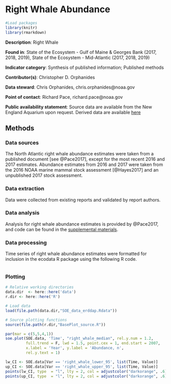 # Right Whale Abundance 


```{r,  echo = F, message=F}

#Load packages
library(knitr)
library(rmarkdown)

```
**Description**: Right Whale

**Found in**: State of the Ecosystem - Gulf of Maine & Georges Bank (2017, 2018, 2019), State of the Ecosystem - Mid-Atlantic (2017, 2018, 2019)

**Indicator category**: Synthesis of published information; Published methods

**Contributor(s)**: Christopher D. Orphanides
  
**Data steward**: Chris Orphanides, chris.orphanides@noaa.gov
  
**Point of contact**: Richard Pace, richard.pace@noaa.gov
  
**Public availability statement**: Source data are available from the New England Aquarium upon request. Derived data are available [here](http://comet.nefsc.noaa.gov/erddap/tabledap/protected_species_soe_v1.html)

## Methods

### Data sources
The North Atlantic right whale abundance estimates were taken from a published document [see @Pace2017], except for the most recent 2016 and 2017 estimates. Abundance estimates from 2016 and 2017 were taken from the 2016 NOAA marine mammal stock assessment [@Hayes2017] and an unpublished 2017 stock assessment.


### Data extraction 
Data were collected from existing reports and validated by report authors. 

### Data analysis
Analysis for right whale abundance estimates is provided by @Pace2017, and code can be found in the [supplemental materials](https://onlinelibrary.wiley.com/action/downloadSupplement?doi=10.1002%2Fece3.3406&file=ece33406-sup-0001-SupInfo.docx). 

### Data processing

Time series of right whale abundance estimates were formatted for inclusion in the ecodata R package using the following R code.
```{r, code = readLines("https://raw.githubusercontent.com/NOAA-EDAB/ecodata/master/data-raw/get_narw.R"), eval = F, echo = T}

```


### Plotting

```{r rw-abundance, fig.cap="North Atlantic right whale population estimates shown with 95% credible intervals.",echo = T, message=F, warning=F,  fig.pos='H', fig.height = 4.5, fig.width=7}

# Relative working directories
data.dir  <- here::here('data')
r.dir <- here::here('R')

# Load data
load(file.path(data.dir,"SOE_data_erddap.Rdata"))

# Source plotting functions
source(file.path(r.dir,"BasePlot_source.R"))

par(mar = c(5,5,4,1))
soe.plot(SOE.data, 'Time', "right_whale_median", rel.y.num = 1.2, 
         full.trend = F, lwd = 1.5, point.cex = 1, end.start = 2007,
         x.label = 'Year', y.label = 'Abundance, n', 
         rel.y.text = 1)

lw_CI <- SOE.data[Var == 'right_whale_lower_95', list(Time, Value)]
up_CI <- SOE.data[Var == 'right_whale_upper_95', list(Time, Value)]
points(lw_CI, type  = "l", lty = 2, col = adjustcolor("darkorange", .6), lwd = 2.5)
points(up_CI, type  = "l", lty = 2, col = adjustcolor("darkorange", .6), lwd = 2.5)

```